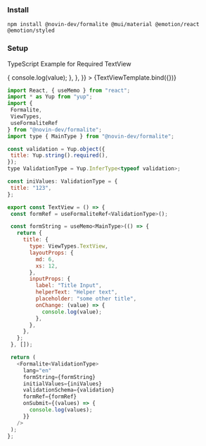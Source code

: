 
<Meta title="Intro/Quick Start" />

### Install
```
npm install @novin-dev/formalite @mui/material @emotion/react @emotion/styled
```

### Setup
TypeScript Example for Required TextView

<Canvas>
  <Story 
    name="Quick Start"
    parameters={{ docs: { source: {code:null} } }}
    args={{ 
     layoutProps: {
         md: 6,
         xs: 12,
       },
       inputProps: {
         label: "Title Input",
         helperText: "Helper text",
         placeholder: "some other title",
         onChange: (value) => {
           console.log(value);
         },
       },
    }}
    >
      {TextViewTemplate.bind({})}
  </Story>
</Canvas>

```js
import React, { useMemo } from "react";
import * as Yup from "yup";
import {
 Formalite,
 ViewTypes,
 useFormaliteRef
} from "@novin-dev/formalite";
import type { MainType } from "@novin-dev/formalite";

const validation = Yup.object({
 title: Yup.string().required(),
});
type ValidationType = Yup.InferType<typeof validation>;

const iniValues: ValidationType = {
 title: "123",
};

export const TextView = () => {
 const formRef = useFormaliteRef<ValidationType>();

 const formString = useMemo<MainType>(() => {
   return {
     title: {
       type: ViewTypes.TextView,
       layoutProps: {
         md: 6,
         xs: 12,
       },
       inputProps: {
         label: "Title Input",
         helperText: "Helper text",
         placeholder: "some other title",
         onChange: (value) => {
           console.log(value);
         },
       },
     },
   };
 }, []);

 return (
   <Formalite<ValidationType>
     lang="en"
     formString={formString}
     initialValues={iniValues}
     validationSchema={validation}
     formRef={formRef}
     onSubmit={(values) => {
       console.log(values);
     }}
   />
 );
};
```
